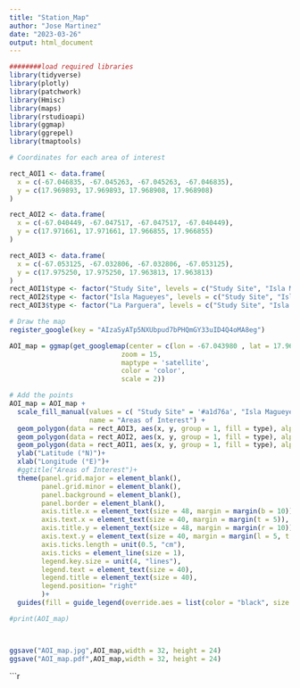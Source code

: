 ```yaml
---
title: "Station_Map"
author: "Jose Martinez"
date: "2023-03-26"
output: html_document
---
```


```r
########load required libraries
library(tidyverse)
library(plotly)
library(patchwork)
library(Hmisc)
library(maps)
library(rstudioapi)
library(ggmap)
library(ggrepel)
library(tmaptools)
```


```r
# Coordinates for each area of interest

rect_AOI1 <- data.frame(
  x = c(-67.046835, -67.045263, -67.045263, -67.046835),
  y = c(17.969893, 17.969893, 17.968908, 17.968908)
)

rect_AOI2 <- data.frame(
  x = c(-67.040449, -67.047517, -67.047517, -67.040449),
  y = c(17.971661, 17.971661, 17.966855, 17.966855)
)

rect_AOI3 <- data.frame(
  x = c(-67.053125, -67.032806, -67.032806, -67.053125),
  y = c(17.975250, 17.975250, 17.963813, 17.963813)
)
rect_AOI1$type <- factor("Study Site", levels = c("Study Site", "Isla Magueyes", "La Parguera"))
rect_AOI2$type <- factor("Isla Magueyes", levels = c("Study Site", "Isla Magueyes", "La Parguera"))
rect_AOI3$type <- factor("La Parguera", levels = c("Study Site", "Isla Magueyes", "La Parguera"))
```


```r
# Draw the map
register_google(key = "AIzaSyATp5NXUbpud7bPHQmGY33uID4Q4oMA8eg")

AOI_map = ggmap(get_googlemap(center = c(lon = -67.043980 , lat = 17.969038), 
                            zoom = 15,
                            maptype = 'satellite',
                            color = 'color',
                            scale = 2))

# Add the points
AOI_map = AOI_map +
  scale_fill_manual(values = c( "Study Site" = '#a1d76a', "Isla Magueyes" = "#e31a1c","La Parguera" = "#fc8d59"),
                    name = "Areas of Interest") + 
  geom_polygon(data = rect_AOI3, aes(x, y, group = 1, fill = type), alpha = 0.2, color = "#fc8d59", size = 1.25, show.legend = TRUE)+
  geom_polygon(data = rect_AOI2, aes(x, y, group = 1, fill = type), alpha = 0.2, color = "#e31a1c", size = 1.25, show.legend = TRUE)+
  geom_polygon(data = rect_AOI1, aes(x, y, group = 1, fill = type), alpha = 0.2, color = "#a1d76a", size = 1.25, show.legend = TRUE)+
  ylab("Latitude (°N)")+ 
  xlab("Longitude (°E)")+
  #ggtitle("Areas of Interest")+
  theme(panel.grid.major = element_blank(),
        panel.grid.minor = element_blank(),
        panel.background = element_blank(),
        panel.border = element_blank(),
        axis.title.x = element_text(size = 48, margin = margin(b = 10)),
        axis.text.x = element_text(size = 40, margin = margin(t = 5)),
        axis.title.y = element_text(size = 48, margin = margin(r = 10)),
        axis.text.y = element_text(size = 40, margin = margin(l = 5, t = 5)),
        axis.ticks.length = unit(0.5, "cm"),
        axis.ticks = element_line(size = 1),
        legend.key.size = unit(4, "lines"),
        legend.text = element_text(size = 40),
        legend.title = element_text(size = 40),
        legend.position= "right"
        )+
  guides(fill = guide_legend(override.aes = list(color = "black", size = 0.25)))  # Set legend key border color to black

#print(AOI_map)



ggsave("AOI_map.jpg",AOI_map,width = 32, height = 24)
ggsave("AOI_map.pdf",AOI_map,width = 32, height = 24)

```




```r
